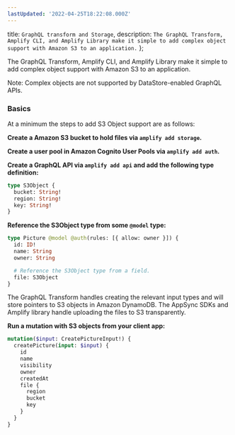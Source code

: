 ```yaml
---
lastUpdated: '2022-04-25T18:22:08.000Z'
---
```

  title: `GraphQL transform and Storage`,
  description: `The GraphQL Transform, Amplify CLI, and Amplify Library make it simple to add complex object support with Amazon S3 to an application.`
};

The GraphQL Transform, Amplify CLI, and Amplify Library make it simple to add complex object support with Amazon S3 to an application.

<Callout warning>

  Note: Complex objects are not supported by DataStore-enabled GraphQL APIs.
  
</Callout>

### Basics

At a minimum the steps to add S3 Object support are as follows:

**Create a Amazon S3 bucket to hold files via `amplify add storage`.**

**Create a user pool in Amazon Cognito User Pools via `amplify add auth`.**

**Create a GraphQL API via `amplify add api` and add the following type definition:**

```graphql
type S3Object {
  bucket: String!
  region: String!
  key: String!
}
```

**Reference the S3Object type from some `@model` type:**

```graphql
type Picture @model @auth(rules: [{ allow: owner }]) {
  id: ID!
  name: String
  owner: String

  # Reference the S3Object type from a field.
  file: S3Object
}
```

The GraphQL Transform handles creating the relevant input types and will store pointers to S3 objects in Amazon DynamoDB. The AppSync SDKs and Amplify library handle uploading the files to S3 transparently.

**Run a mutation with S3 objects from your client app:**

```graphql
mutation($input: CreatePictureInput!) {
  createPicture(input: $input) {
    id
    name
    visibility
    owner
    createdAt
    file {
      region
      bucket
      key
    }
  }
}
```
